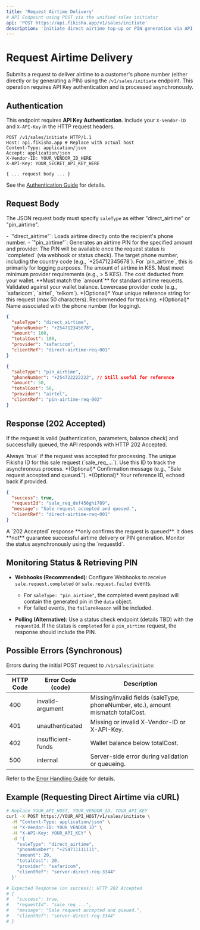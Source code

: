 ```yaml
---
title: 'Request Airtime Delivery'
# API Endpoint using POST via the unified sales initiator
api: 'POST https://api.fikisha.app/v1/sales/initiate' 
description: 'Initiate direct airtime top-up or PIN generation via API.'
---
```



# Request Airtime Delivery

Submits a request to deliver airtime to a customer's phone number (either directly or by generating a PIN) using the `/v1/sales/initiate` endpoint. This operation requires API Key authentication and is processed asynchronously.

## Authentication

This endpoint requires **API Key Authentication**. Include your `X-Vendor-ID` and `X-API-Key` in the HTTP request headers.

```http
POST /v1/sales/initiate HTTP/1.1
Host: api.fikisha.app # Replace with actual host
Content-Type: application/json
Accept: application/json
X-Vendor-ID: YOUR_VENDOR_ID_HERE
X-API-Key: YOUR_SECRET_API_KEY_HERE

{ ... request body ... }
```

See the [Authentication Guide](/authentication) for details.

## Request Body

The JSON request body must specify `saleType` as either "direct_airtime" or "pin_airtime".

<ParamField body="saleType" type="string" required fixed="direct_airtime | pin_airtime">
  - `"direct_airtime"`: Loads airtime directly onto the recipient's phone number.
  - `"pin_airtime"`: Generates an airtime PIN for the specified amount and provider. The PIN will be available once the request status is `completed` (via webhook or status check).
</ParamField>

<ParamField body="phoneNumber" type="string" required>
  The target phone number, including the country code (e.g., `+254712345678`). For `pin_airtime`, this is primarily for logging purposes.
</ParamField>

<ParamField body="amount" type="number" required>
  The amount of airtime in KES. Must meet minimum provider requirements (e.g., > 5 KES).
</ParamField>

<ParamField body="totalCost" type="number" required>
  The cost deducted from your wallet. **Must match the `amount`** for standard airtime requests. Validated against your wallet balance.
</ParamField>

<ParamField body="provider" type="string" required>
  Lowercase provider code (e.g., `safaricom`, `airtel`, `telkom`).
</ParamField>

<ParamField body="clientRef" type="string">
  *(Optional)* Your unique reference string for this request (max 50 characters). Recommended for tracking.
</ParamField>

<ParamField body="contactName" type="string">
  *(Optional)* Name associated with the phone number (for logging).
</ParamField>

```json
{
  "saleType": "direct_airtime",
  "phoneNumber": "+254712345678",
  "amount": 100,
  "totalCost": 100,
  "provider": "safaricom",
  "clientRef": "direct-airtime-req-001"
}
```

```json
{
  "saleType": "pin_airtime",
  "phoneNumber": "+254722222222", // Still useful for reference
  "amount": 50,
  "totalCost": 50,
  "provider": "airtel",
  "clientRef": "pin-airtime-req-002"
}
```

## Response (202 Accepted)

If the request is valid (authentication, parameters, balance check) and successfully queued, the API responds with HTTP 202 Accepted.

<ResponseField name="success" type="boolean" required>
  Always `true` if the request was accepted for processing.
</ResponseField>

<ResponseField name="requestId" type="string" required>
  The unique Fikisha ID for this sale request (`sale_req_...`). Use this ID to track the asynchronous process.
</ResponseField>

<ResponseField name="message" type="string">
  *(Optional)* Confirmation message (e.g., "Sale request accepted and queued.").
</ResponseField>

<ResponseField name="clientRef" type="string">
  *(Optional)* Your reference ID, echoed back if provided.
</ResponseField>

```json
{
  "success": true,
  "requestId": "sale_req_def456ghi789",
  "message": "Sale request accepted and queued.",
  "clientRef": "direct-airtime-req-001"
}
```

<Important>
  A `202 Accepted` response **only confirms the request is queued**. It does **not** guarantee successful airtime delivery or PIN generation. Monitor the status asynchronously using the `requestId`.
</Important>

## Monitoring Status & Retrieving PIN

- **Webhooks (Recommended)**: Configure Webhooks to receive `sale.request.completed` or `sale.request.failed` events.
  - For `saleType: "pin_airtime"`, the completed event payload will contain the generated pin in the `data` object.
  - For failed events, the `failureReason` will be included.

- **Polling (Alternative)**: Use a status check endpoint (details TBD) with the `requestId`. If the status is `completed` for a `pin_airtime` request, the response should include the PIN.

## Possible Errors (Synchronous)

Errors during the initial POST request to `/v1/sales/initiate`:

| HTTP Code | Error Code (code) | Description |
| --------- | ----------------- | ----------- |
| 400 | invalid-argument | Missing/invalid fields (saleType, phoneNumber, etc.), amount mismatch totalCost. |
| 401 | unauthenticated | Missing or invalid X-Vendor-ID or X-API-Key. |
| 402 | insufficient-funds | Wallet balance below totalCost. |
| 500 | internal | Server-side error during validation or queueing. |

Refer to the [Error Handling Guide](/error-handling) for details.

## Example (Requesting Direct Airtime via cURL)

```bash
# Replace YOUR_API_HOST, YOUR_VENDOR_ID, YOUR_API_KEY
curl -X POST https://YOUR_API_HOST/v1/sales/initiate \
  -H "Content-Type: application/json" \
  -H "X-Vendor-ID: YOUR_VENDOR_ID" \
  -H "X-API-Key: YOUR_API_KEY" \
  -d '{
    "saleType": "direct_airtime",
    "phoneNumber": "+254711111111",
    "amount": 20,
    "totalCost": 20,
    "provider": "safaricom",
    "clientRef": "server-direct-req-3344"
  }'

# Expected Response (on success): HTTP 202 Accepted
# {
#   "success": true,
#   "requestId": "sale_req_...",
#   "message": "Sale request accepted and queued.",
#   "clientRef": "server-direct-req-3344"
# }
```